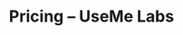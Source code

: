 ﻿---
title: "Pricing – UseMe Labs"
description: "Transparent pricing in EUR with monthly terms, VAT invoicing and self-serve cancellation."
layout: "page"
hero:
  eyebrow: "Pricing"
  headline: "Plans that scale with your team"
  subheadline: "Every plan includes Lithuanian-tuned models, audit logs and support. Contracts stay flexible."
sections:
  - id: "plans"
    heading: "Plans and pricing"
    cards:
      - eyebrow: "Start"
        title: "Starter"
        price: "€49 / user / month"
        description: "Perfect for small teams accelerating document automation and knowledge Q&A."
        features:
          - "10 workflow runs with reusable agents"
          - "500 documents processed monthly"
          - "Business-hours email support"
        cta:
          label: "Get started"
          href: "/trial"
      - eyebrow: "Growth"
        title: "Growth"
        price: "€89 / user / month"
        description: "For scaling teams that need integrations, advanced workflows and detailed audit trails."
        features:
          - "Unlimited workflows and agent versions"
          - "Connectors for CRM, BI and ticketing systems"
          - "SLA: <4h response, Lithuanian-speaking specialist"
        cta:
          label: "Request quote"
          href: "/trial"
      - eyebrow: "Enterprise"
        title: "Enterprise"
        price: "From €149 / user / month"
        description: "For large organisations requiring SSO, hybrid deployment and a dedicated success team."
        features:
          - "Private VPC or on-premise deployment"
          - "24/7 support and assigned Customer Success"
          - "Contracted SLAs and incident management"
        cta:
          label: "Talk to sales"
          href: "mailto:hello@usemelabs.com"
  - id: "billing"
    eyebrow: "Billing"
    heading: "How billing works"
    body: |
      Prices exclude VAT. We issue Lithuanian VAT invoices with customer-specific IDs. Billing is monthly and you can cancel any time.
    bullets:
      - "Monthly or annual invoicing options"
      - "Public sector and education discounts"
      - "Bank transfer or card payments supported"
  - id: "questions"
    eyebrow: "Custom needs"
    heading: "Need something bespoke?"
    body: |
      Share your requirements and we will prepare a tailored package with the right compliance, rollout and success services.
    cta:
      label: "Book a call"
      href: "mailto:hello@usemelabs.com"
---
